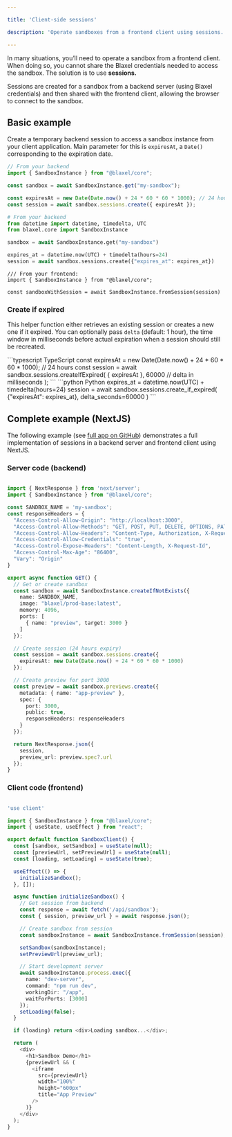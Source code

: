 ```yaml
---

title: 'Client-side sessions'

description: 'Operate sandboxes from a frontend client using sessions.'

---
```


In many situations, you’ll need to operate a sandbox from a frontend client. When doing so, you cannot share the Blaxel credentials needed to access the sandbox. The solution is to use **sessions.**

Sessions are created for a sandbox from a backend server (using Blaxel credentials) and then shared with the frontend client, allowing the browser to connect to the sandbox.

## Basic example

Create a temporary backend session to access a sandbox instance from your client application. Main parameter for this is `expiresAt`, a `Date()` corresponding to the expiration date.

<CodeGroup>

```typescript TypeScript
// From your backend
import { SandboxInstance } from "@blaxel/core";

const sandbox = await SandboxInstance.get("my-sandbox");

const expiresAt = new Date(Date.now() + 24 * 60 * 60 * 1000); // 24 hours
const session = await sandbox.sessions.create({ expiresAt });
```
```python Python
# From your backend
from datetime import datetime, timedelta, UTC
from blaxel.core import SandboxInstance

sandbox = await SandboxInstance.get("my-sandbox")

expires_at = datetime.now(UTC) + timedelta(hours=24)
session = await sandbox.sessions.create({"expires_at": expires_at})
```
</CodeGroup>

```tsx
/// From your frontend:
import { SandboxInstance } from "@blaxel/core";

const sandboxWithSession = await SandboxInstance.fromSession(session)
```

### Create if expired

This helper function either retrieves an existing session or creates a new one if it expired. You can optionally pass `delta` (default: 1 hour), the time window in milliseconds before actual expiration when a session should still be recreated.

<CodeGroup>
```typescript TypeScript
const expiresAt = new Date(Date.now() + 24 * 60 * 60 * 1000); // 24 hours
const session = await sandbox.sessions.createIfExpired(
  { expiresAt },
  60000 // delta in milliseconds
);
```
```python Python
expires_at = datetime.now(UTC) + timedelta(hours=24)
session = await sandbox.sessions.create_if_expired(
  {"expiresAt": expires_at},
  delta_seconds=60000
)
```
</CodeGroup>

## Complete example (NextJS)

The following example (see [full app on GitHub](https://github.com/blaxel-ai/sdk-typescript/tree/main/tests/sandbox/nextjs-sandbox-test)) demonstrates a full implementation of sessions in a backend server and frontend client using NextJS.

### Server code (backend)

```typescript expandable

import { NextResponse } from 'next/server';
import { SandboxInstance } from "@blaxel/core";

const SANDBOX_NAME = 'my-sandbox';
const responseHeaders = {
  "Access-Control-Allow-Origin": "http://localhost:3000",
  "Access-Control-Allow-Methods": "GET, POST, PUT, DELETE, OPTIONS, PATCH",
  "Access-Control-Allow-Headers": "Content-Type, Authorization, X-Requested-With, X-Blaxel-Workspace, X-Blaxel-Preview-Token, X-Blaxel-Authorization",
  "Access-Control-Allow-Credentials": "true",
  "Access-Control-Expose-Headers": "Content-Length, X-Request-Id",
  "Access-Control-Max-Age": "86400",
  "Vary": "Origin"
}

export async function GET() {
  // Get or create sandbox
  const sandbox = await SandboxInstance.createIfNotExists({
    name: SANDBOX_NAME,
    image: "blaxel/prod-base:latest",
    memory: 4096,
    ports: [
      { name: "preview", target: 3000 }
    ]
  });

  // Create session (24 hours expiry)
  const session = await sandbox.sessions.create({
    expiresAt: new Date(Date.now() + 24 * 60 * 60 * 1000)
  });

  // Create preview for port 3000
  const preview = await sandbox.previews.create({
    metadata: { name: "app-preview" },
    spec: {
      port: 3000,
      public: true,
      responseHeaders: responseHeaders
    }
  });

  return NextResponse.json({
    session,
    preview_url: preview.spec?.url
  });
}

```

### Client code (frontend)

```typescript expandable

'use client'

import { SandboxInstance } from "@blaxel/core";
import { useState, useEffect } from "react";

export default function SandboxClient() {
  const [sandbox, setSandbox] = useState(null);
  const [previewUrl, setPreviewUrl] = useState(null);
  const [loading, setLoading] = useState(true);

  useEffect(() => {
    initializeSandbox();
  }, []);

  async function initializeSandbox() {
    // Get session from backend
    const response = await fetch('/api/sandbox');
    const { session, preview_url } = await response.json();

    // Create sandbox from session
    const sandboxInstance = await SandboxInstance.fromSession(session);

    setSandbox(sandboxInstance);
    setPreviewUrl(preview_url);

    // Start development server
    await sandboxInstance.process.exec({
      name: "dev-server",
      command: "npm run dev",
      workingDir: "/app",
      waitForPorts: [3000]
    });
    setLoading(false);
  }

  if (loading) return <div>Loading sandbox...</div>;

  return (
    <div>
      <h1>Sandbox Demo</h1>
      {previewUrl && (
        <iframe
          src={previewUrl}
          width="100%"
          height="600px"
          title="App Preview"
        />
      )}
    </div>
  );
}

```